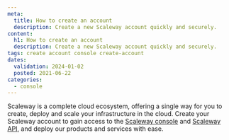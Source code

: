```yaml
---
meta:
  title: How to create an account
  description: Create a new Scaleway account quickly and securely.
content:
  h1: How to create an account
  description: Create a new Scaleway account quickly and securely.
tags: create account console create-account
dates:
  validation: 2024-01-02
  posted: 2021-06-22
categories:
  - console
---
```


Scaleway is a complete cloud ecosystem, offering a single way for you to create, deploy and scale your infrastructure in the cloud. Create your Scaleway account to gain access to the [Scaleway console](/console/account/concepts/#console) and [Scaleway API](https://www.scaleway.com/en/developers/api/), and deploy our products and services with ease.

<Macro id="create-account" />
